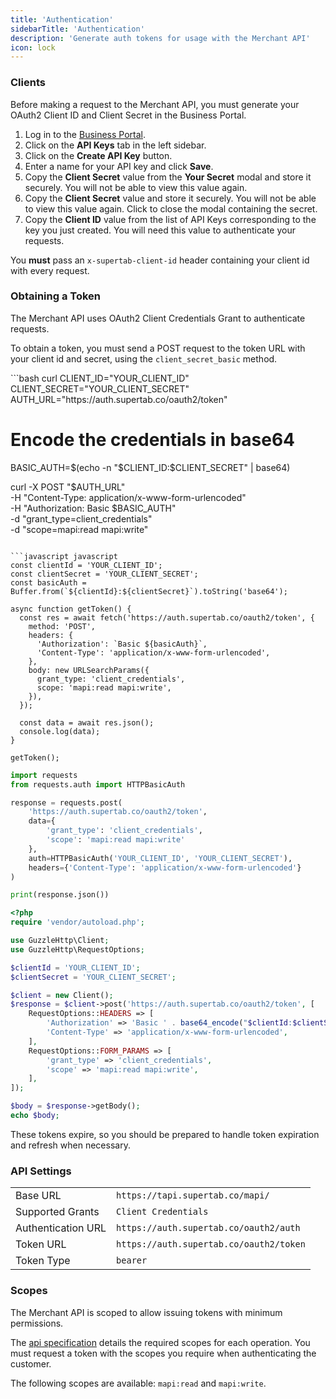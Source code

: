 ```yaml
---
title: 'Authentication'
sidebarTitle: 'Authentication'
description: 'Generate auth tokens for usage with the Merchant API'
icon: lock
---
```


### Clients

Before making a request to the Merchant API, you must generate your OAuth2 Client ID and Client Secret in the Business Portal.

1. Log in to the [Business Portal](https://business.supertab.co).
2. Click on the **API Keys** tab in the left sidebar.
3. Click on the **Create API Key** button.
4. Enter a name for your API key and click **Save**.
5. Copy the **Client Secret** value from the **Your Secret** modal and store it securely. You will not be able to view this value again.
6. Copy the **Client Secret** value and store it securely. You will not be able to view this value again. Click to close the modal containing the secret.
7. Copy the **Client ID** value from the list of API Keys corresponding to the key you just created. You will need this value to authenticate your requests.

You **must** pass an `x-supertab-client-id` header containing your client id with every request.

### Obtaining a Token

The Merchant API uses OAuth2 Client Credentials Grant to authenticate requests.

To obtain a token, you must send a POST request to the token URL with your client id and secret,  using the `client_secret_basic` method.

<CodeGroup>
```bash curl
CLIENT_ID="YOUR_CLIENT_ID"
CLIENT_SECRET="YOUR_CLIENT_SECRET"
AUTH_URL="https://auth.supertab.co/oauth2/token"

# Encode the credentials in base64
BASIC_AUTH=$(echo -n "$CLIENT_ID:$CLIENT_SECRET" | base64)

curl -X POST "$AUTH_URL" \
  -H "Content-Type: application/x-www-form-urlencoded" \
  -H "Authorization: Basic $BASIC_AUTH" \
  -d "grant_type=client_credentials" \
  -d "scope=mapi:read mapi:write"
```

```javascript javascript
const clientId = 'YOUR_CLIENT_ID';
const clientSecret = 'YOUR_CLIENT_SECRET';
const basicAuth = Buffer.from(`${clientId}:${clientSecret}`).toString('base64');

async function getToken() {
  const res = await fetch('https://auth.supertab.co/oauth2/token', {
    method: 'POST',
    headers: {
      'Authorization': `Basic ${basicAuth}`,
      'Content-Type': 'application/x-www-form-urlencoded',
    },
    body: new URLSearchParams({
      grant_type: 'client_credentials',
      scope: 'mapi:read mapi:write',
    }),
  });

  const data = await res.json();
  console.log(data);
}

getToken();
```

```python python
import requests
from requests.auth import HTTPBasicAuth

response = requests.post(
    'https://auth.supertab.co/oauth2/token',
    data={
        'grant_type': 'client_credentials',
        'scope': 'mapi:read mapi:write'
    },
    auth=HTTPBasicAuth('YOUR_CLIENT_ID', 'YOUR_CLIENT_SECRET'),
    headers={'Content-Type': 'application/x-www-form-urlencoded'}
)

print(response.json())
```

```php php
<?php
require 'vendor/autoload.php';

use GuzzleHttp\Client;
use GuzzleHttp\RequestOptions;

$clientId = 'YOUR_CLIENT_ID';
$clientSecret = 'YOUR_CLIENT_SECRET';

$client = new Client();
$response = $client->post('https://auth.supertab.co/oauth2/token', [
    RequestOptions::HEADERS => [
        'Authorization' => 'Basic ' . base64_encode("$clientId:$clientSecret"),
        'Content-Type' => 'application/x-www-form-urlencoded',
    ],
    RequestOptions::FORM_PARAMS => [
        'grant_type' => 'client_credentials',
        'scope' => 'mapi:read mapi:write',
    ],
]);

$body = $response->getBody();
echo $body;
```
</CodeGroup>

These tokens expire, so you should be prepared to handle token expiration and refresh when necessary.

### API Settings

| | |
|--|--|
| Base URL | `https://tapi.supertab.co/mapi/` |
| Supported Grants | `Client Credentials` |
| Authentication URL | `https://auth.supertab.co/oauth2/auth` |
| Token URL | `https://auth.supertab.co/oauth2/token` |
| Token Type | `bearer` |


### Scopes

The Merchant API is scoped to allow issuing tokens with minimum permissions.

The [api specification](/merchant-api/endpoints) details the required scopes for each operation.
You must request a token with the scopes you require when authenticating the customer.

The following scopes are available: `mapi:read` and `mapi:write`.
